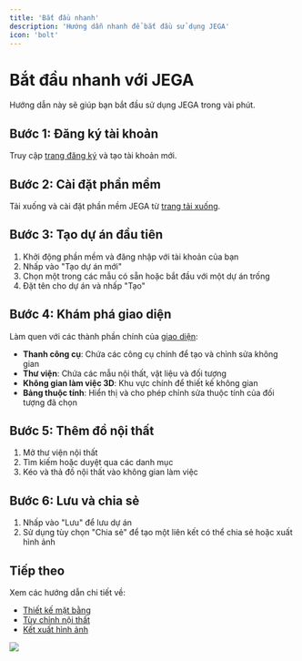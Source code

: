 ```yaml
---
title: 'Bắt đầu nhanh'
description: 'Hướng dẫn nhanh để bắt đầu sử dụng JEGA'
icon: 'bolt'
---
```


# Bắt đầu nhanh với JEGA

Hướng dẫn này sẽ giúp bạn bắt đầu sử dụng JEGA trong vài phút.

## Bước 1: Đăng ký tài khoản

Truy cập [trang đăng ký](https://jega.vn/vi/dang-ky) và tạo tài khoản mới.

## Bước 2: Cài đặt phần mềm

Tải xuống và cài đặt phần mềm JEGA từ [trang tải xuống](https://jega.vn/vi/tai-xuong).

## Bước 3: Tạo dự án đầu tiên

1. Khởi động phần mềm và đăng nhập với tài khoản của bạn
2. Nhấp vào "Tạo dự án mới"
3. Chọn một trong các mẫu có sẵn hoặc bắt đầu với một dự án trống
4. Đặt tên cho dự án và nhấp "Tạo"

## Bước 4: Khám phá giao diện

Làm quen với các thành phần chính của [giao diện](/trung-tam-huong-dan/huong-dan-nguoi-dung-moi/giao-dien-co-ban):

- **Thanh công cụ**: Chứa các công cụ chính để tạo và chỉnh sửa không gian
- **Thư viện**: Chứa các mẫu nội thất, vật liệu và đối tượng
- **Không gian làm việc 3D**: Khu vực chính để thiết kế không gian
- **Bảng thuộc tính**: Hiển thị và cho phép chỉnh sửa thuộc tính của đối tượng đã chọn

## Bước 5: Thêm đồ nội thất

1. Mở thư viện nội thất
2. Tìm kiếm hoặc duyệt qua các danh mục
3. Kéo và thả đồ nội thất vào không gian làm việc

## Bước 6: Lưu và chia sẻ

1. Nhấp vào "Lưu" để lưu dự án
2. Sử dụng tùy chọn "Chia sẻ" để tạo một liên kết có thể chia sẻ hoặc xuất hình ảnh

## Tiếp theo

Xem các hướng dẫn chi tiết về:

- [Thiết kế mặt bằng](/trung-tam-huong-dan/thiet-ke-xay-dung/tao-mat-bang)
- [Tùy chỉnh nội thất](/trung-tam-huong-dan/tuy-chinh-noi-that/tu-do-noi-that)
- [Kết xuất hình ảnh](/trung-tam-huong-dan/ket-xuat/ket-xuat-hinh-anh)

<Frame> 
  <img src="/images/huong-dan/bat-dau-nhanh.png" />
</Frame>

